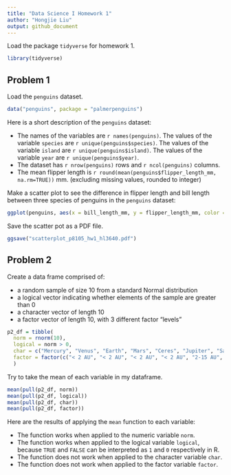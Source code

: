 ```yaml
---
title: "Data Science I Homework 1"
author: "Hongjie Liu"
output: github_document
---
```


Load the package `tidyverse` for homework 1.

```r
library(tidyverse)
```


## Problem 1

Load the `penguins` dataset.

```r
data("penguins", package = "palmerpenguins")
```

Here is a short description of the `penguins` dataset:

* The names of the variables are ``r names(penguins)``. The values of the variable `species` are ``r unique(penguins$species)``. The values of the variable `island` are ``r unique(penguins$island)``. The values of the variable `year` are ``r unique(penguins$year)``.
* The dataset has `r nrow(penguins)` rows and `r ncol(penguins)` columns.
* The mean flipper length is `r round(mean(penguins$flipper_length_mm, na.rm=TRUE))` mm. (excluding missing values, rounded to integer)

Make a scatter plot to see the difference in flipper length and bill length between three species of penguins in the `penguins` dataset:

```r
ggplot(penguins, aes(x = bill_length_mm, y = flipper_length_mm, color = species)) + geom_point()
```

Save the scatter pot as a PDF file.

```r
ggsave("scatterplot_p8105_hw1_hl3640.pdf")
```


## Problem 2

Create a data frame comprised of:

* a random sample of size 10 from a standard Normal distribution
* a logical vector indicating whether elements of the sample are greater than 0
* a character vector of length 10
* a factor vector of length 10, with 3 different factor “levels”

```r
p2_df = tibble(
  norm = rnorm(10),
  logical = norm > 0,
  char = c("Mercury", "Venus", "Earth", "Mars", "Ceres", "Jupiter", "Saturn", "Uranus", "Neptune", "Pluto"),
  factor = factor(c("< 2 AU", "< 2 AU", "< 2 AU", "< 2 AU", "2-15 AU", "2-15 AU", "2-15 AU", "> 15 AU", "> 15 AU", "> 15 AU"))
  )
```

Try to take the mean of each variable in my dataframe.

```r
mean(pull(p2_df, norm))
mean(pull(p2_df, logical))
mean(pull(p2_df, char))
mean(pull(p2_df, factor))
```

Here are the results of applying the `mean` function to each variable:

* The function works when applied to the numeric variable `norm`.
* The function works when applied to the logical variable `logical`, because `TRUE` and `FALSE` can be interpreted as `1` and `0` respectively in R.
* The function does not work when applied to the character variable `char`.
* The function does not work when applied to the factor variable `factor`.

